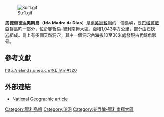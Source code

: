 [[File:Sur1.gif|thumb]]

'''馬德雷德迪奧斯島'''（'''Isla Madre de Dios'''）是[[南美洲|南美洲]][[智利|智利]]的一個島嶼，是[[巴塔哥尼亞群島|巴塔哥尼亞群島]]旳一部分，位於[[麥哲倫-智利南極大區|麥哲倫-智利南極大區]]，面積1,043平方公里，部分由[[石灰岩|石灰岩]]組成。島上有多個天然洞穴，其中一個洞穴內海拔10至30米處發現古代鯨魚駭骨。

== 參考文獻 ==
http://islands.unep.ch/IXE.htm#328

== 外部連結 ==
* [http://www.nationalgeographic.com/ngm/0106/feature1/index.html National Geographic article]

{{coord|50|06|10|S|75|14|38|W|type:isle|display=title}}
{{Chile-stub}}

{{DEFAULTSORT:Madre de Dios}}
[[Category:智利島嶼|Category:智利島嶼]]
[[Category:溶洞|Category:溶洞]]
[[Category:麥哲倫-智利南極大區|Category:麥哲倫-智利南極大區]]
